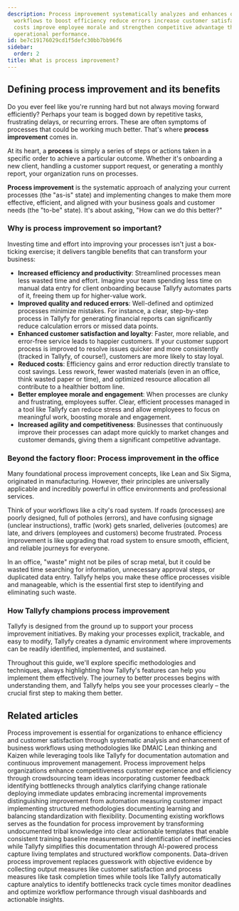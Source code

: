 ```yaml
---
description: Process improvement systematically analyzes and enhances organizational
  workflows to boost efficiency reduce errors increase customer satisfaction lower
  costs improve employee morale and strengthen competitive advantage through better
  operational performance.
id: be7c19176029cd1f5defc30bb7bb96f6
sidebar:
  order: 2
title: What is process improvement?
---
```


## Defining process improvement and its benefits

Do you ever feel like you're running hard but not always moving forward efficiently? Perhaps your team is bogged down by repetitive tasks, frustrating delays, or recurring errors. These are often symptoms of processes that could be working much better. That's where **process improvement** comes in.

At its heart, a **process** is simply a series of steps or actions taken in a specific order to achieve a particular outcome. Whether it's onboarding a new client, handling a customer support request, or generating a monthly report, your organization runs on processes.

**Process improvement** is the systematic approach of analyzing your current processes (the "as-is" state) and implementing changes to make them more effective, efficient, and aligned with your business goals and customer needs (the "to-be" state). It's about asking, "How can we do this better?"

### Why is process improvement so important?

Investing time and effort into improving your processes isn't just a box-ticking exercise; it delivers tangible benefits that can transform your business:

-   **Increased efficiency and productivity**: Streamlined processes mean less wasted time and effort. Imagine your team spending less time on manual data entry for client onboarding because Tallyfy automates parts of it, freeing them up for higher-value work.
-   **Improved quality and reduced errors**: Well-defined and optimized processes minimize mistakes. For instance, a clear, step-by-step process in Tallyfy for generating financial reports can significantly reduce calculation errors or missed data points.
-   **Enhanced customer satisfaction and loyalty**: Faster, more reliable, and error-free service leads to happier customers. If your customer support process is improved to resolve issues quicker and more consistently (tracked in Tallyfy, of course!), customers are more likely to stay loyal.
-   **Reduced costs**: Efficiency gains and error reduction directly translate to cost savings. Less rework, fewer wasted materials (even in an office, think wasted paper or time), and optimized resource allocation all contribute to a healthier bottom line.
-   **Better employee morale and engagement**: When processes are clunky and frustrating, employees suffer. Clear, efficient processes managed in a tool like Tallyfy can reduce stress and allow employees to focus on meaningful work, boosting morale and engagement.
-   **Increased agility and competitiveness**: Businesses that continuously improve their processes can adapt more quickly to market changes and customer demands, giving them a significant competitive advantage.

### Beyond the factory floor: Process improvement in the office

Many foundational process improvement concepts, like Lean and Six Sigma, originated in manufacturing. However, their principles are universally applicable and incredibly powerful in office environments and professional services.

Think of your workflows like a city's road system. If roads (processes) are poorly designed, full of potholes (errors), and have confusing signage (unclear instructions), traffic (work) gets snarled, deliveries (outcomes) are late, and drivers (employees and customers) become frustrated. Process improvement is like upgrading that road system to ensure smooth, efficient, and reliable journeys for everyone.

In an office, "waste" might not be piles of scrap metal, but it could be wasted time searching for information, unnecessary approval steps, or duplicated data entry. Tallyfy helps you make these office processes visible and manageable, which is the essential first step to identifying and eliminating such waste.

### How Tallyfy champions process improvement

Tallyfy is designed from the ground up to support your process improvement initiatives. By making your processes explicit, trackable, and easy to modify, Tallyfy creates a dynamic environment where improvements can be readily identified, implemented, and sustained.

Throughout this guide, we'll explore specific methodologies and techniques, always highlighting how Tallyfy's features can help you implement them effectively. The journey to better processes begins with understanding them, and Tallyfy helps you see your processes clearly – the crucial first step to making them better.


## Related articles
<CardGrid>
<LinkTitleCard header="<b>How To > Process improvement</b>" href="/products/pro/tutorials/how-to/process-improvement/" > Process improvement is essential for organizations to enhance efficiency and customer satisfaction through systematic analysis and enhancement of business workflows using methodologies like DMAIC Lean thinking and Kaizen while leveraging tools like Tallyfy for documentation automation and continuous improvement management. </LinkTitleCard>
<LinkTitleCard header="<b>How To > Improve processes effectively</b>" href="/products/pro/tutorials/how-to/improve-processes-effectively/" > Process improvement helps organizations enhance competitiveness customer experience and efficiency through crowdsourcing team ideas incorporating customer feedback identifying bottlenecks through analytics clarifying change rationale deploying immediate updates embracing incremental improvements distinguishing improvement from automation measuring customer impact implementing structured methodologies documenting learning and balancing standardization with flexibility. </LinkTitleCard>
<LinkTitleCard header="<b>Process Improvement > Understand your current processes with Tallyfy</b>" href="/products/pro/tutorials/how-to/process-improvement/understanding-your-current-processes-with-tallyfy/" > Documenting existing workflows serves as the foundation for process improvement by transforming undocumented tribal knowledge into clear actionable templates that enable consistent training baseline measurement and identification of inefficiencies while Tallyfy simplifies this documentation through AI-powered process capture living templates and structured workflow components. </LinkTitleCard>
<LinkTitleCard header="<b>Process Improvement > Gather data and use Tallyfy analytics</b>" href="/products/pro/tutorials/how-to/process-improvement/gathering-data-and-using-tallyfy-analytics-for-insights/" > Data-driven process improvement replaces guesswork with objective evidence by collecting output measures like customer satisfaction and process measures like task completion times while tools like Tallyfy automatically capture analytics to identify bottlenecks track cycle times monitor deadlines and optimize workflow performance through visual dashboards and actionable insights. </LinkTitleCard>
</CardGrid>